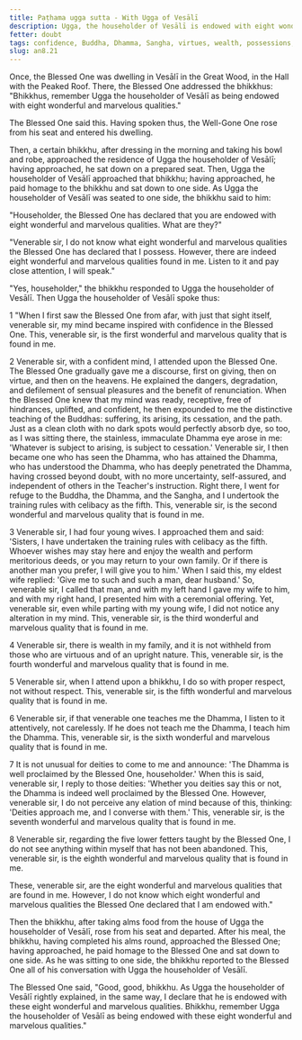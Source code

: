 ```yaml
---
title: Paṭhama ugga sutta - With Ugga of Vesālī
description: Ugga, the householder of Vesālī is endowed with eight wonderful and marvelous qualities.
fetter: doubt
tags: confidence, Buddha, Dhamma, Sangha, virtues, wealth, possessions, fame, an, an8
slug: an8.21
---
```


Once, the Blessed One was dwelling in Vesālī in the Great Wood, in the Hall with the Peaked Roof. There, the Blessed One addressed the bhikkhus: "Bhikkhus, remember Ugga the householder of Vesālī as being endowed with eight wonderful and marvelous qualities."

The Blessed One said this. Having spoken thus, the Well-Gone One rose from his seat and entered his dwelling.

Then, a certain bhikkhu, after dressing in the morning and taking his bowl and robe, approached the residence of Ugga the householder of Vesālī; having approached, he sat down on a prepared seat. Then, Ugga the householder of Vesālī approached that bhikkhu; having approached, he paid homage to the bhikkhu and sat down to one side. As Ugga the householder of Vesālī was seated to one side, the bhikkhu said to him:

"Householder, the Blessed One has declared that you are endowed with eight wonderful and marvelous qualities. What are they?"

"Venerable sir, I do not know what eight wonderful and marvelous qualities the Blessed One has declared that I possess. However, there are indeed eight wonderful and marvelous qualities found in me. Listen to it and pay close attention, I will speak."

"Yes, householder," the bhikkhu responded to Ugga the householder of Vesālī. Then Ugga the householder of Vesālī spoke thus:

1 "When I first saw the Blessed One from afar, with just that sight itself, venerable sir, my mind became inspired with confidence in the Blessed One. This, venerable sir, is the first wonderful and marvelous quality that is found in me.

2 Venerable sir, with a confident mind, I attended upon the Blessed One. The Blessed One gradually gave me a discourse, first on giving, then on virtue, and then on the heavens. He explained the dangers, degradation, and defilement of sensual pleasures and the benefit of renunciation. When the Blessed One knew that my mind was ready, receptive, free of hindrances, uplifted, and confident, he then expounded to me the distinctive teaching of the Buddhas: suffering, its arising, its cessation, and the path. Just as a clean cloth with no dark spots would perfectly absorb dye, so too, as I was sitting there, the stainless, immaculate Dhamma eye arose in me: 'Whatever is subject to arising, is subject to cessation.' Venerable sir, I then became one who has seen the Dhamma, who has attained the Dhamma, who has understood the Dhamma, who has deeply penetrated the Dhamma, having crossed beyond doubt, with no more uncertainty, self-assured, and independent of others in the Teacher's instruction. Right there, I went for refuge to the Buddha, the Dhamma, and the Sangha, and I undertook the training rules with celibacy as the fifth. This, venerable sir, is the second wonderful and marvelous quality that is found in me.

3 Venerable sir, I had four young wives. I approached them and said: 'Sisters, I have undertaken the training rules with celibacy as the fifth. Whoever wishes may stay here and enjoy the wealth and perform meritorious deeds, or you may return to your own family. Or if there is another man you prefer, I will give you to him.' When I said this, my eldest wife replied: 'Give me to such and such a man, dear husband.' So, venerable sir, I called that man, and with my left hand I gave my wife to him, and with my right hand, I presented him with a ceremonial offering. Yet, venerable sir, even while parting with my young wife, I did not notice any alteration in my mind. This, venerable sir, is the third wonderful and marvelous quality that is found in me.

4 Venerable sir, there is wealth in my family, and it is not withheld from those who are virtuous and of an upright nature. This, venerable sir, is the fourth wonderful and marvelous quality that is found in me.

5 Venerable sir, when I attend upon a bhikkhu, I do so with proper respect, not without respect. This, venerable sir, is the fifth wonderful and marvelous quality that is found in me.

6 Venerable sir, if that venerable one teaches me the Dhamma, I listen to it attentively, not carelessly. If he does not teach me the Dhamma, I teach him the Dhamma. This, venerable sir, is the sixth wonderful and marvelous quality that is found in me.

7 It is not unusual for deities to come to me and announce: 'The Dhamma is well proclaimed by the Blessed One, householder.' When this is said, venerable sir, I reply to those deities: 'Whether you deities say this or not, the Dhamma is indeed well proclaimed by the Blessed One. However, venerable sir, I do not perceive any elation of mind because of this, thinking: 'Deities approach me, and I converse with them.' This, venerable sir, is the seventh wonderful and marvelous quality that is found in me.

8 Venerable sir, regarding the five lower fetters taught by the Blessed One, I do not see anything within myself that has not been abandoned. This, venerable sir, is the eighth wonderful and marvelous quality that is found in me.

These, venerable sir, are the eight wonderful and marvelous qualities that are found in me. However, I do not know which eight wonderful and marvelous qualities the Blessed One declared that I am endowed with."

Then the bhikkhu, after taking alms food from the house of Ugga the householder of Vesālī, rose from his seat and departed. After his meal, the bhikkhu, having completed his alms round, approached the Blessed One; having approached, he paid homage to the Blessed One and sat down to one side. As he was sitting to one side, the bhikkhu reported to the Blessed One all of his conversation with Ugga the householder of Vesālī.

The Blessed One said, "Good, good, bhikkhu. As Ugga the householder of Vesālī rightly explained, in the same way, I declare that he is endowed with these eight wonderful and marvelous qualities. Bhikkhu, remember Ugga the householder of Vesālī as being endowed with these eight wonderful and marvelous qualities."